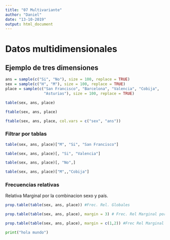 ```yaml
---
title: "07 Multivariante"
author: "Daniel"
date: "13-10-2019"
output: html_document
---
```


# Datos multidimensionales

## Ejemplo de tres dimensiones

```r
ans = sample(c("Si", "No"), size = 100, replace = TRUE)
sex = sample(c("H", "M"), size = 100, replace = TRUE)
place = sample(c("San Francisco", "Barcelona", "Valencia", "Cobija", 
                 "Asturias"), size = 100, replace = TRUE)

table(sex, ans, place)
```

```r
ftable(sex, ans, place)
```
```r
ftable(sex, ans, place, col.vars = c("sex", "ans"))
```

### Filtrar por tablas

```r
table(sex, ans, place)["M", "Si", "San Francisco"]

```
```r
table(sex, ans, place)[, "Si", "Valencia"]
```
```r
table(sex, ans, place)[, "No",]
```
```r
table(sex, ans, place)["M",,"Cobija"]
```


### Frecuencias relativas

Relativa Marginal por la combinacion sexo y país.

```r
prop.table(table(sex, ans, place)) #Frec. Rel. Globales
```
```r
prop.table(table(sex, ans, place), margin = 3) # Frec. Rel Marginal por Lugar
```

```r
prop.table(table(sex, ans, place), margin = c(1,2)) #Frec Rel Marginal por Sexo y País
```



```python
print("hola mundo")
```

